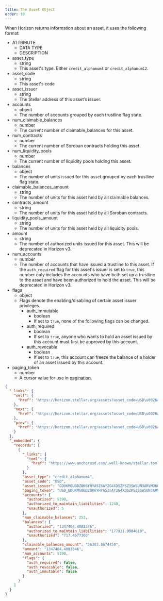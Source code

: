 ```yaml
---
title: The Asset Object
order: 10
---
```



When Horizon returns information about an asset, it uses the following format:

<AttributeTable>

- ATTRIBUTE
  - DATA TYPE
  - DESCRIPTION
- asset_type
  - string
  - This asset's type. Either `credit_alphanum4` or `credit_alphanum12`.
- asset_code
  - string
  - This asset's code
- asset_issuer
  - string
  - The Stellar address of this asset’s issuer.
- accounts
  - object
  - The number of accounts grouped by each trustline flag state.
- num_claimable_balances
  - number
  - The current number of claimable_balances for this asset.
- num_contracts
  - number
  - The current number of Soroban contracts holding this asset.
- num_liquidity_pools
  - number
  - The current number of liquidity pools holding this asset.
- balances
  - object
  - The number of units issued for this asset grouped by each trustline flag state.
- claimable_balances_amount
  - string
  - The number of units for this asset held by all claimable balances.
- contracts_amount
  - string
  - The number of units for this asset held by all Soroban contracts.
- liquidity_pools_amount
  - string
  - The number of units for this asset held by all liquidity pools.
- amount
  - string
  - The number of authorized units issued for this asset. This will be deprecated in Horizon v3.
- num_accounts
  - number
  - The number of accounts that have issued a trustline to this asset. If the `auth_required` flag for this asset's issuer is set to `true`, this number only includes the accounts who have both set up a trustline to the asset and have been authorized to hold the asset. This will be deprecated in Horizon v3.
- flags
  - object
  - Flags denote the enabling/disabling of certain asset issuer privileges.
    - auth_immutable
      - boolean
      - If set to `true`, none of the following flags can be changed.
    - auth_required
      - boolean
      - If set to `true`, anyone who wants to hold an asset issued by this account must first be approved by this account.
    - auth_revocable
      - boolean
      - If set to `true`, this account can freeze the balance of a holder of an asset issued by this account.
- paging_token
  - number
  - A cursor value for use in [pagination](../../structure/pagination/README.mdx).

</AttributeTable>

<ExampleResponse>

```json
{
  "_links": {
    "self": {
      "href": "https://horizon.stellar.org/assets?asset_code=USD\u0026asset_issuer=GDUKMGUGDZQK6YHYA5Z6AY2G4XDSZPSZ3SW5UN3ARVMO6QSRDWP5YLEX\u0026cursor=\u0026limit=10\u0026order=asc"
    },
    "next": {
      "href": "https://horizon.stellar.org/assets?asset_code=USD\u0026asset_issuer=GDUKMGUGDZQK6YHYA5Z6AY2G4XDSZPSZ3SW5UN3ARVMO6QSRDWP5YLEX\u0026cursor=USD_GDUKMGUGDZQK6YHYA5Z6AY2G4XDSZPSZ3SW5UN3ARVMO6QSRDWP5YLEX_credit_alphanum4\u0026limit=10\u0026order=asc"
    },
    "prev": {
      "href": "https://horizon.stellar.org/assets?asset_code=USD\u0026asset_issuer=GDUKMGUGDZQK6YHYA5Z6AY2G4XDSZPSZ3SW5UN3ARVMO6QSRDWP5YLEX\u0026cursor=USD_GDUKMGUGDZQK6YHYA5Z6AY2G4XDSZPSZ3SW5UN3ARVMO6QSRDWP5YLEX_credit_alphanum4\u0026limit=10\u0026order=desc"
    }
  },
  "_embedded": {
    "records": [
      {
        "_links": {
          "toml": {
            "href": "https://www.anchorusd.com/.well-known/stellar.toml"
          }
        },
        "asset_type": "credit_alphanum4",
        "asset_code": "USD",
        "asset_issuer": "GDUKMGUGDZQK6YHYA5Z6AY2G4XDSZPSZ3SW5UN3ARVMO6QSRDWP5YLEX",
        "paging_token": "USD_GDUKMGUGDZQK6YHYA5Z6AY2G4XDSZPSZ3SW5UN3ARVMO6QSRDWP5YLEX_credit_alphanum4",
        "accounts": {
          "authorized": 9390,
          "authorized_to_maintain_liabilities": 1240,
          "unauthorized": 5
        },
        "num_claimable_balances": 253,
        "balances": {
          "authorized": "1347404.4083346",
          "authorized_to_maintain_liabilities": "177931.9984610",
          "unauthorized": "717.4677360"
        },
        "claimable_balances_amount": "36303.8674450",
        "amount": "1347404.4083346",
        "num_accounts": 9390,
        "flags": {
          "auth_required": false,
          "auth_revocable": false,
          "auth_immutable": false
        }
      }
    ]
  }
}
```

</ExampleResponse>
